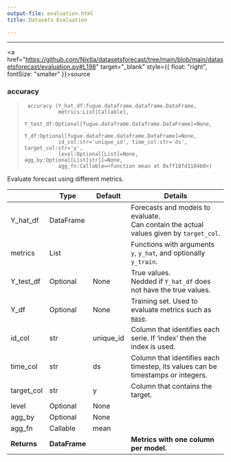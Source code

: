 ```yaml
---
output-file: evaluation.html
title: Datasets Evaluation

---
```


------------------------------------------------------------------------

<a
href="https://github.com/Nixtla/datasetsforecast/tree/main/blob/main/datasetsforecast/evaluation.py#L198"
target="_blank" style={{ float: "right", fontSize: "smaller" }}>source</a>

### accuracy

> ``` text
>  accuracy (Y_hat_df:fugue.dataframe.dataframe.DataFrame,
>            metrics:List[Callable],
>            Y_test_df:Optional[fugue.dataframe.dataframe.DataFrame]=None,
>            Y_df:Optional[fugue.dataframe.dataframe.DataFrame]=None,
>            id_col:str='unique_id', time_col:str='ds', target_col:str='y',
>            level:Optional[List]=None, agg_by:Optional[List[str]]=None,
>            agg_fn:Callable=<function mean at 0x7f18fd1184b0>)
> ```

Evaluate forecast using different metrics.

|             | **Type**      | **Default** | **Details**                                                                                                          |
|------|------------------|-------------------------|-------------------------|
| Y_hat_df    | DataFrame     |             | Forecasts and models to evaluate.<br/>Can contain the actual values given by `target_col`.                            |
| metrics     | List          |             | Functions with arguments `y`, `y_hat`, and optionally `y_train`.                                                     |
| Y_test_df   | Optional      | None        | True values. <br/>Nedded if `Y_hat_df` does not have the true values.                                                 |
| Y_df        | Optional      | None        | Training set. Used to evaluate metrics such as [`mase`](https://Nixtla.github.io/datasetsforecast/losses.html#mase). |
| id_col      | str           | unique_id   | Column that identifies each serie. If ‘index’ then the index is used.                                                |
| time_col    | str           | ds          | Column that identifies each timestep, its values can be timestamps or integers.                                      |
| target_col  | str           | y           | Column that contains the target.                                                                                     |
| level       | Optional      | None        |                                                                                                                      |
| agg_by      | Optional      | None        |                                                                                                                      |
| agg_fn      | Callable      | mean        |                                                                                                                      |
| **Returns** | **DataFrame** |             | **Metrics with one column per model.**                                                                               |

